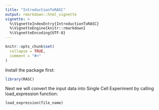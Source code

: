 ```yaml
---
title: "IntroductionToRASC"
output: rmarkdown::html_vignette
vignette: >
  %\VignetteIndexEntry{IntroductionToRASC}
  %\VignetteEngine{knitr::rmarkdown}
  %\VignetteEncoding{UTF-8}
---
```


```r
knitr::opts_chunk$set(
  collapse = TRUE,
  comment = "#>"
)
```
Install the package first:
```r
library(RASC)
```
Next we will convert the input data into Single Cell Experiment by calling load_expression function:
```
load_expression(file_name)
```
